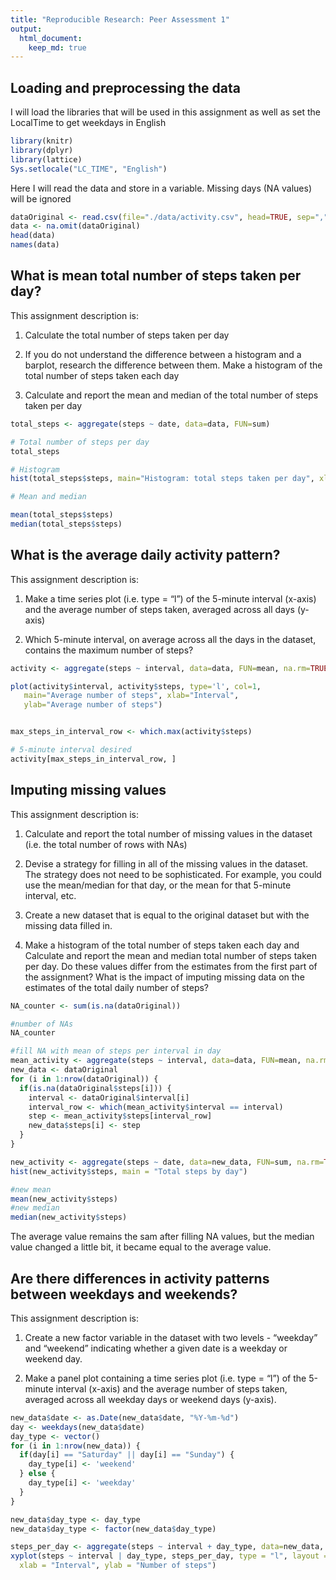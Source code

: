 ```yaml
---
title: "Reproducible Research: Peer Assessment 1"
output:
  html_document:
    keep_md: true
---
```



## Loading and preprocessing the data
I will load the libraries that will be used in this assignment as well as 
set the LocalTime to get weekdays in English
```r
library(knitr)
library(dplyr)
library(lattice)
Sys.setlocale("LC_TIME", "English")
```
Here I will read the data and store in a variable. Missing days (NA values) will be ignored

```r
dataOriginal <- read.csv(file="./data/activity.csv", head=TRUE, sep=",")
data <- na.omit(dataOriginal)
head(data)
names(data)
```

## What is mean total number of steps taken per day?
This assignment description is:

1. Calculate the total number of steps taken per day

2. If you do not understand the difference between a histogram and a barplot, research
the difference between them. Make a histogram of the total number of steps taken each
day

3. Calculate and report the mean and median of the total number of steps taken per day

```r
total_steps <- aggregate(steps ~ date, data=data, FUN=sum)

# Total number of steps per day
total_steps

# Histogram
hist(total_steps$steps, main="Histogram: total steps taken per day", xlab="total number of steps")

# Mean and median

mean(total_steps$steps)
median(total_steps$steps)
```


## What is the average daily activity pattern?
This assignment description is:

1. Make a time series plot (i.e. type = "l") of the 5-minute interval (x-axis)
and the average number of steps taken, averaged across all days (y-axis)

2. Which 5-minute interval, on average across all the days in the dataset, contains
the maximum number of steps?

```r
activity <- aggregate(steps ~ interval, data=data, FUN=mean, na.rm=TRUE)

plot(activity$interval, activity$steps, type='l', col=1,
   main="Average number of steps", xlab="Interval",
   ylab="Average number of steps")


max_steps_in_interval_row <- which.max(activity$steps)

# 5-minute interval desired
activity[max_steps_in_interval_row, ]
```

## Imputing missing values
This assignment description is:

1. Calculate and report the total number of missing values in the dataset (i.e.
  the total number of rows with NAs)

2. Devise a strategy for filling in all of the missing values in the dataset. The
strategy does not need to be sophisticated. For example, you could use the
mean/median for that day, or the mean for that 5-minute interval, etc.

3. Create a new dataset that is equal to the original dataset but with the missing
data filled in.

4. Make a histogram of the total number of steps taken each day and Calculate and
report the mean and median total number of steps taken per day. Do these values
differ from the estimates from the first part of the assignment? What is the impact
of imputing missing data on the estimates of the total daily number of steps?

```r
NA_counter <- sum(is.na(dataOriginal))

#number of NAs
NA_counter

#fill NA with mean of steps per interval in day
mean_activity <- aggregate(steps ~ interval, data=data, FUN=mean, na.rm=TRUE)
new_data <- dataOriginal
for (i in 1:nrow(dataOriginal)) {
  if(is.na(dataOriginal$steps[i])) {
    interval <- dataOriginal$interval[i]
    interval_row <- which(mean_activity$interval == interval)
    step <- mean_activity$steps[interval_row]
    new_data$steps[i] <- step
  }
}

new_activity <- aggregate(steps ~ date, data=new_data, FUN=sum, na.rm=TRUE)
hist(new_activity$steps, main = "Total steps by day")

#new mean
mean(new_activity$steps)
#new median
median(new_activity$steps)
```

The average value remains the sam after filling NA values, but the median value
changed a little bit, it became equal to the average value.

## Are there differences in activity patterns between weekdays and weekends?
This assignment description is:

1. Create a new factor variable in the dataset with two levels - "weekday" and
"weekend" indicating whether a given date is a weekday or weekend day.

2. Make a panel plot containing a time series plot (i.e. type = "l") of the 5-minute
interval (x-axis) and the average number of steps taken, averaged across all weekday
days or weekend days (y-axis).

```r
new_data$date <- as.Date(new_data$date, "%Y-%m-%d")
day <- weekdays(new_data$date)
day_type <- vector()
for (i in 1:nrow(new_data)) {
  if(day[i] == "Saturday" || day[i] == "Sunday") {
    day_type[i] <- 'weekend'
  } else {
    day_type[i] <- 'weekday'
  }
}

new_data$day_type <- day_type
new_data$day_type <- factor(new_data$day_type)

steps_per_day <- aggregate(steps ~ interval + day_type, data=new_data, na.rm=TRUE, FUN=mean)
xyplot(steps ~ interval | day_type, steps_per_day, type = "l", layout = c(1, 2),
  xlab = "Interval", ylab = "Number of steps")
```